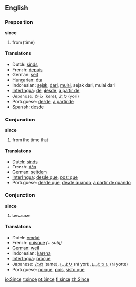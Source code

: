 ==English==

{{rank|word|light|felt|248|since|use|used|began}}

===Preposition===
'''since'''

# from (time)

====Translations====
*Dutch: [[sinds]]
*French: [[depuis]]
*German: [[seit]]
*Hungarian: [[óta]]
*Indonesian: [[sejak]], [[dari]], [[mulai]], sejak dari, mulai dari
*[[Interlingua]]: [[de]], [[desde]], [[a partir de]]
*Japanese: [[から]] (kara), [[より]] (yori)
*Portuguese: [[desde]], [[a partir de]]
*Spanish: [[desde]]

===Conjunction===
'''since'''

# from the time that

====Translations====
*Dutch: [[sinds]]
*French: [[dès]]
*German: [[seitdem]]
*[[Interlingua]]: [[desde que]], [[post que]]
*Portuguese: [[desde que]], [[desde quando]], [[a partir de quando]]

===Conjunction===
'''since'''

# because

====Translations====
*Dutch: [[omdat]]
*French: [[puisque]] ''(+ subj)''
*[[German]]: [[weil]]
*Indonesian: [[karena]]
*[[Interlingua]]: [[proque]]
*Japanese: [[ため]] (tame), [[により]] (ni yori), [[によって]] (ni yotte)
*Portuguese: [[porque]], [[pois]], [[visto que]]

[[io:Since]]
[[it:since]]
[[pt:Since]]
[[fi:since]]
[[zh:Since]]